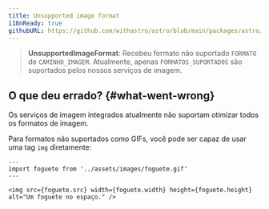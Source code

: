 ```yaml
---
title: Unsupported image format
i18nReady: true
githubURL: https://github.com/withastro/astro/blob/main/packages/astro/src/core/errors/errors-data.ts
---
```



> **UnsupportedImageFormat**: Recebeu formato não suportado `FORMATO` de `CAMINHO_IMAGEM`. Atualmente, apenas `FORMATOS_SUPORTADOS` são suportados pelos nossos serviços de imagem.

## O que deu errado? \{#what-went-wrong\}
Os serviços de imagem integrados atualmente não suportam otimizar todos os formatos de imagem.

Para formatos não suportados como GIFs, você pode ser capaz de usar uma tag `img` diretamente:
```astro
---
import foguete from '../assets/images/foguete.gif'
---

<img src={foguete.src} width={foguete.width} height={foguete.height} alt="Um foguete no espaço." />
```



